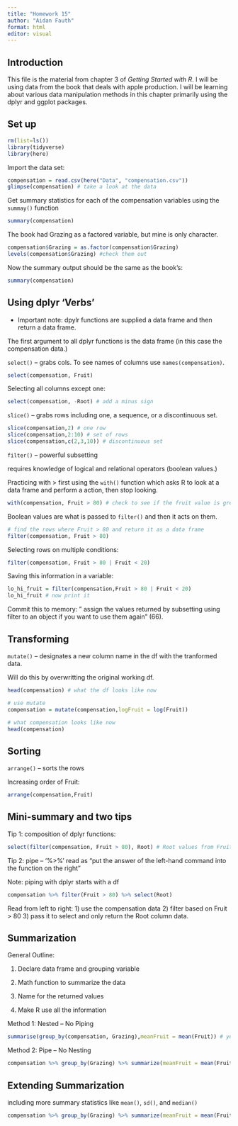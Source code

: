 ```yaml
---
title: "Homework 15"
author: "Aidan Fauth"
format: html
editor: visual
---
```


## Introduction

This file is the material from chapter 3 of *Getting Started with R*. I will be using data from the book that deals with apple production. I will be learning about various data manipulation methods in this chapter primarily using the dplyr and ggplot packages.

## Set up

```r
rm(list=ls())
library(tidyverse)
library(here)
```

Import the data set:

```r
compensation = read.csv(here("Data", "compensation.csv"))
glimpse(compensation) # take a look at the data
```

Get summary statistics for each of the compensation variables using the `summay()` function

```r
summary(compensation)
```

The book had Grazing as a factored variable, but mine is only character.

```r
compensation$Grazing = as.factor(compensation$Grazing)
levels(compensation$Grazing) #check them out
```

Now the summary output should be the same as the book's:

```r
summary(compensation)
```

## Using dplyr 'Verbs'

-   Important note: dpylr functions are supplied a data frame and then return a data frame.

The first argument to all dplyr functions is the data frame (in this case the compensation data.)

`select()` -- grabs cols. To see names of columns use `names(compensation)`.

```r
select(compensation, Fruit)
```

Selecting all columns except one:

```r
select(compensation, -Root) # add a minus sign
```

`slice()` -- grabs rows including one, a sequence, or a discontinuous set.

```r
slice(compensation,2) # one row
slice(compensation,2:10) # set of rows
slice(compensation,c(2,3,10)) # discontinuous set
```

`filter()` -- powerful subsetting

requires knowledge of logical and relational operators (boolean values.)

Practicing with \> first using the `with()` function which asks R to look at a data frame and perform a action, then stop looking.

```r
with(compensation, Fruit > 80) # check to see if the fruit value is greater than 80
```

Boolean values are what is passed to `filter()` and then it acts on them.

```r
# find the rows where Fruit > 80 and return it as a data frame
filter(compensation, Fruit > 80)
```

Selecting rows on multiple conditions:

```r
filter(compensation, Fruit > 80 | Fruit < 20)
```

Saving this information in a variable:

```r
lo_hi_fruit = filter(compensation,Fruit > 80 | Fruit < 20)
lo_hi_fruit # now print it
```

Commit this to memory: " assign the values returned by subsetting using filter to an object if you want to use them again" (66).

## Transforming

`mutate()` -- designates a new column name in the df with the tranformed data.

Will do this by overwritting the original working df.

```r
head(compensation) # what the df looks like now

# use mutate
compensation = mutate(compensation,logFruit = log(Fruit))

# what compensation looks like now
head(compensation)
```

## Sorting

`arrange()` -- sorts the rows

Increasing order of Fruit:

```r
arrange(compensation,Fruit)
```

## Mini-summary and two tips

Tip 1: composition of dplyr functions:

```r
select(filter(compensation, Fruit > 80), Root) # Root values from Fruit > 80
```

Tip 2: pipe -- '%\>%' read as "put the answer of the left-hand command into the function on the right"

Note: piping with dplyr starts with a df

```r
compensation %>% filter(Fruit > 80) %>% select(Root)
```

Read from left to right: 1) use the compensation data 2) filter based on Fruit \> 80 3) pass it to select and only return the Root column data.

## Summarization

General Outline:

1.  Declare data frame and grouping variable

2.  Math function to summarize the data

3.  Name for the returned values

4.  Make R use all the information

Method 1: Nested -- No Piping

```r
summarise(group_by(compensation, Grazing),meanFruit = mean(Fruit)) # you can save this as an object by assigning it a variable name (i.e mean_Fruit <-/mean_Fruit = )
```

Method 2: Pipe -- No Nesting

```r
compensation %>% group_by(Grazing) %>% summarize(meanFruit = mean(Fruit))
```

## Extending Summarization

including more summary statistics like `mean()`, `sd()`, and `median()`

```r
compensation %>% group_by(Grazing) %>% summarize(meanFruit = mean(Fruit), sdFruit = sd(Fruit), medFruit = median(Fruit)) # I added the median which was not included in the book example.
```
